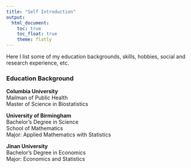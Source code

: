 ```yaml
---
title: "Self Introduction"
output: 
  html_document:
    toc: true
    toc_float: true
    theme: flatly
---
```

Here I list some of my education backgrounds, skills, hobbies, social and research experience, etc.

### Education Background

**Columbia University** <br>
Mailman of Public Health <br>
Master of Science in Biostatistics

**University of Birmingham** <br>
Bachelor’s Degree in Science <br>
School of Mathematics <br>
Major: Applied Mathematics with Statistics 

**Jinan University** <br>
Bachelor’s Degree in Economics <br>
Major: Economics and Statistics 








